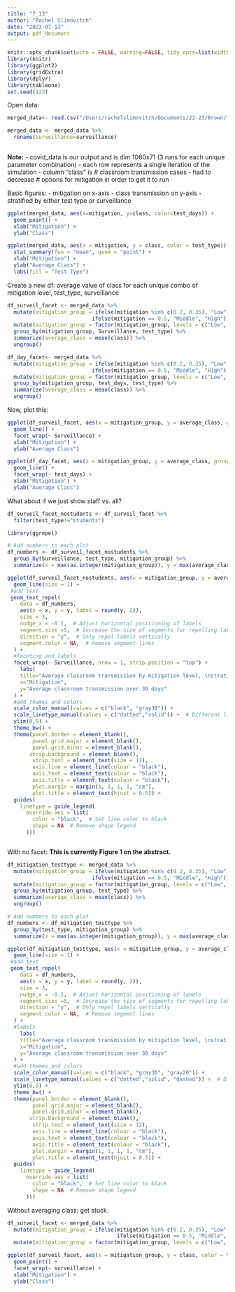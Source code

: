 ```yaml
---
title: "7_13"
author: "Rachel Slimovitch"
date: "2023-07-13"
output: pdf_document
---
```


```r
knitr::opts_chunk$set(echo = FALSE, warning=FALSE, tidy.opts=list(width.cutoff=60),tidy=TRUE)
library(knitr)
library(ggplot2)
library(gridExtra)
library(dplyr)
library(tableone)
set.seed(123)
```


Open data:
```r
merged_data<- read.csv("/Users/rachelslimovitch/Documents/22-23/Brown/Thesis and APE/Code_6_26/7_13_COVID_df2.csv")

merged_data <- merged_data %>%
  rename(Surveillance=surveillance) 
  
```

**Note:**
- covid_data is our output and is dim 1080x71 (3 runs for each unique parameter combination)
- each row represents a single iteration of the simulation
- column "class" is # classroom transmission cases
- had to decrease # options for mitigation in order to get it to run

Basic figures:
- mitigation on x-axis
- class transmission on y-axis
- stratified by either test type or surveillance

```r
ggplot(merged_data, aes(x=mitigation, y=class, color=test_days)) +
  geom_point() +
  xlab("Mitigation") + 
  ylab("Class")

ggplot(merged_data, aes(x = mitigation, y = class, color = test_type)) +
  stat_summary(fun = "mean", geom = "point") +
  xlab("Mitigation") +
  ylab("Average Class") +
  labs(fill = "Test Type")

```

Create a new df: average value of class for each unique combo of mitigation level, test_type, surveillance
```r
df_surveil_facet <- merged_data %>%
  mutate(mitigation_group = ifelse(mitigation %in% c(0.2, 0.35), "Low", 
                           ifelse(mitigation == 0.5, "Middle", "High"))) %>%
  mutate(mitigation_group = factor(mitigation_group, levels = c("Low", "Middle", "High"))) %>%
  group_by(mitigation_group, Surveillance, test_type) %>%
  summarize(average_class = mean(class)) %>%
  ungroup()

df_day_facet<- merged_data %>%
  mutate(mitigation_group = ifelse(mitigation %in% c(0.2, 0.35), "Low", 
                           ifelse(mitigation == 0.5, "Middle", "High"))) %>%
  mutate(mitigation_group = factor(mitigation_group, levels = c("Low", "Middle", "High"))) %>%
  group_by(mitigation_group, test_days, test_type) %>%
  summarize(average_class = mean(class)) %>%
  ungroup()
```

Now, plot this:

```r

ggplot(df_surveil_facet, aes(x = mitigation_group, y = average_class, group = test_type, color = test_type)) +
  geom_line() +
  facet_wrap(~ Surveillance) +
  xlab("Mitigation") +
  ylab("Average Class")

ggplot(df_day_facet, aes(x = mitigation_group, y = average_class, group = test_type, color = test_type)) +
  geom_line() +
  facet_wrap(~ test_days) +
  xlab("Mitigation") +
  ylab("Average Class")


```
What about if we just show staff vs. all?
```r
df_surveil_facet_nostudents <- df_surveil_facet %>%
  filter(test_type!="students")
```

```r
library(ggrepel)

# Add numbers to each plot
df_numbers <- df_surveil_facet_nostudents %>%
  group_by(Surveillance, test_type, mitigation_group) %>%
  summarize(x = max(as.integer(mitigation_group)), y = max(average_class))

ggplot(df_surveil_facet_nostudents, aes(x = mitigation_group, y = average_class, group = test_type, color = test_type, linetype = test_type)) +
  geom_line(size = 1) +
 #add text
 geom_text_repel(
    data = df_numbers,
    aes(x = x, y = y, label = round(y, 2)),
    size = 3,
    nudge_x = -0.1,  # Adjust horizontal positioning of labels
    segment.size =5,  # Increase the size of segments for repelling labels
    direction = "y",  # Only repel labels vertically
    segment.color = NA,  # Remove segment lines
  ) +
  #faceting and labels
  facet_wrap(~ Surveillance, nrow = 1, strip.position = "top") +
    labs(
    title="Average classroom transmission by mitigation level, \nstratified by population tested and surveillance efforts",
    x="Mitigation",
    y="Average classroom transmission over 30 days"
  ) +
  #add themes and colors
  scale_color_manual(values = c("black", "gray30")) +
  scale_linetype_manual(values = c("dotted","solid")) +  # Different line types
  ylim(0,9) +
  theme_bw() +
  theme(panel.border = element_blank(),
        panel.grid.major = element_blank(),
        panel.grid.minor = element_blank(),
       strip.background = element_blank(),
        strip.text = element_text(size = 12),
        axis.line = element_line(colour = "black"),
        axis.text = element_text(colour = "black"),
        axis.title = element_text(colour = "black"),
        plot.margin = margin(1, 1, 1, 1, "cm"),
        plot.title = element_text(hjust = 0.5)) +
  guides(
    linetype = guide_legend(
      override.aes = list(
        color = "black",  # Set line color to black
        shape = NA  # Remove shape legend
      )))



```



With no facet: **This is currently Figure 1 on the abstract.**

```r
df_mitigation_testtype <- merged_data %>%
  mutate(mitigation_group = ifelse(mitigation %in% c(0.2, 0.35), "Low", 
                           ifelse(mitigation == 0.5, "Middle", "High"))) %>%
  mutate(mitigation_group = factor(mitigation_group, levels = c("Low", "Middle", "High"))) %>%
  group_by(mitigation_group, test_type) %>%
  summarize(average_class = mean(class)) %>%
  ungroup()
```



```r
# Add numbers to each plot
df_numbers <- df_mitigation_testtype %>%
  group_by(test_type, mitigation_group) %>%
  summarize(x = max(as.integer(mitigation_group)), y = max(average_class))

ggplot(df_mitigation_testtype, aes(x = mitigation_group, y = average_class, group = test_type, color = test_type, linetype = test_type)) +
  geom_line(size = 1) +
 #add text
 geom_text_repel(
    data = df_numbers,
    aes(x = x, y = y, label = round(y, 2)),
    size = 3,
    nudge_x = -0.1,  # Adjust horizontal positioning of labels
    segment.size =5,  # Increase the size of segments for repelling labels
    direction = "y",  # Only repel labels vertically
    segment.color = NA,  # Remove segment lines
  ) +
  #labels
    labs(
    title="Average classroom transmission by mitigation level, \nstratified by population tested",
    x="Mitigation",
    y="Average classroom transmission over 30 days"
  ) +
  #add themes and colors
  scale_color_manual(values = c("black", "gray30", "gray20")) +
  scale_linetype_manual(values = c("dotted","solid", "dashed")) +  # Different line types
  ylim(0,9) +
  theme_bw() +
  theme(panel.border = element_blank(),
        panel.grid.major = element_blank(),
        panel.grid.minor = element_blank(),
       strip.background = element_blank(),
        strip.text = element_text(size = 12),
        axis.line = element_line(colour = "black"),
        axis.text = element_text(colour = "black"),
        axis.title = element_text(colour = "black"),
        plot.margin = margin(1, 1, 1, 1, "cm"),
        plot.title = element_text(hjust = 0.5)) +
  guides(
    linetype = guide_legend(
      override.aes = list(
        color = "black",  # Set line color to black
        shape = NA  # Remove shape legend
      )))

```

Without averaging class: get stuck.

```r

df_surveil_facet <- merged_data %>%
  mutate(mitigation_group = ifelse(mitigation %in% c(0.2, 0.35), "Low", 
                                   ifelse(mitigation == 0.5, "Middle", "High"))) %>%
  mutate(mitigation_group = factor(mitigation_group, levels = c("Low", "Middle", "High")))

ggplot(df_surveil_facet, aes(x = mitigation_group, y = class, color = test_type)) +
  geom_point() +
  facet_wrap(~ surveillance) +
  xlab("Mitigation") +
  ylab("Class")

```
